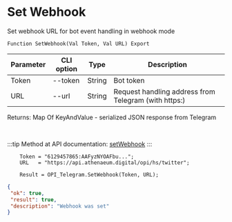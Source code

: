 ﻿---
sidebar_position: 3
---


# Set Webhook
 Set webhook URL for bot event handling in webhook mode



`Function SetWebhook(Val Token, Val URL) Export`

  | Parameter | CLI option | Type | Description |
  |-|-|-|-|
  | Token | --token | String | Bot token |
  | URL | --url | String | Request handling address from Telegram (with https:) |

  
  Returns:  Map Of KeyAndValue - serialized JSON response from Telegram

<br/>

:::tip
Method at API documentation: [setWebhook](https://core.telegram.org/bots/api#setwebhook)
:::
<br/>


```bsl title="Code example"
    Token = "6129457865:AAFyzNYOAFbu...";
    URL   = "https://api.athenaeum.digital/opi/hs/twitter";

    Result = OPI_Telegram.SetWebhook(Token, URL);
```
 



```json title="Result"
{
 "ok": true,
 "result": true,
 "description": "Webhook was set"
}
```
